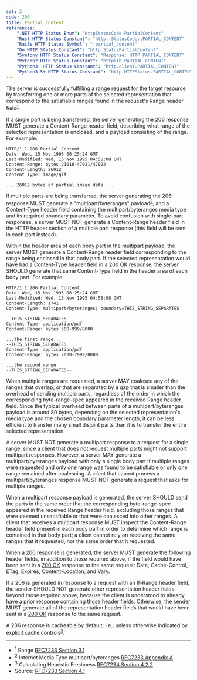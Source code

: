 ```yaml
---
set: 2
code: 206
title: Partial Content
references:
    ".NET HTTP Status Enum": "HttpStatusCode.PartialContent"
    "Rust HTTP Status Constant": "http::StatusCode::PARTIAL_CONTENT"
    "Rails HTTP Status Symbol": ":partial_content"
    "Go HTTP Status Constant": "http.StatusPartialContent"
    "Symfony HTTP Status Constant": "Response::HTTP_PARTIAL_CONTENT"
    "Python2 HTTP Status Constant": "httplib.PARTIAL_CONTENT"
    "Python3+ HTTP Status Constant": "http.client.PARTIAL_CONTENT"
    "Python3.5+ HTTP Status Constant": "http.HTTPStatus.PARTIAL_CONTENT"
---
```


<CodeTitle code={code} title={title} />

The server is successfully fulfilling a range request for the target resource by transferring one or more parts of the selected representation that correspond to the satisfiable ranges found in the request's Range header field<sup>[1](#ref-1)</sup>.

If a single part is being transferred, the server generating the 206 response MUST generate a Content-Range header field, describing what range of the selected representation is enclosed, and a payload consisting of the range. For example:

```
HTTP/1.1 206 Partial Content
Date: Wed, 15 Nov 1995 06:25:24 GMT
Last-Modified: Wed, 15 Nov 1995 04:58:08 GMT
Content-Range: bytes 21010-47021/47022
Content-Length: 26012
Content-Type: image/gif

... 26012 bytes of partial image data ...
```

If multiple parts are being transferred, the server generating the 206 response MUST generate a "multipart/byteranges" payload<sup>[2](#ref-2)</sup>, and a Content-Type header field containing the multipart/byteranges media type and its required boundary parameter. To avoid confusion with single-part responses, a server MUST NOT generate a Content-Range header field in the HTTP header section of a multiple part response (this field will be sent in each part instead).

Within the header area of each body part in the multipart payload, the server MUST generate a Content-Range header field corresponding to the range being enclosed in that body part. If the selected representation would have had a Content-Type header field in a [200 OK](/200) response, the server SHOULD generate that same Content-Type field in the header area of each body part. For example:

```
HTTP/1.1 206 Partial Content
Date: Wed, 15 Nov 1995 06:25:24 GMT
Last-Modified: Wed, 15 Nov 1995 04:58:08 GMT
Content-Length: 1741
Content-Type: multipart/byteranges; boundary=THIS_STRING_SEPARATES

--THIS_STRING_SEPARATES
Content-Type: application/pdf
Content-Range: bytes 500-999/8000

...the first range...
--THIS_STRING_SEPARATES
Content-Type: application/pdf
Content-Range: bytes 7000-7999/8000

...the second range
--THIS_STRING_SEPARATES--
```

When multiple ranges are requested, a server MAY coalesce any of the ranges that overlap, or that are separated by a gap that is smaller than the overhead of sending multiple parts, regardless of the order in which the corresponding byte-range-spec appeared in the received Range header field. Since the typical overhead between parts of a multipart/byteranges payload is around 80 bytes, depending on the selected representation's media type and the chosen boundary parameter length, it can be less efficient to transfer many small disjoint parts than it is to transfer the entire selected representation.

A server MUST NOT generate a multipart response to a request for a single range, since a client that does not request multiple parts might not support multipart responses. However, a server MAY generate a multipart/byteranges payload with only a single body part if multiple ranges were requested and only one range was found to be satisfiable or only one range remained after coalescing. A client that cannot process a multipart/byteranges response MUST NOT generate a request that asks for multiple ranges.

When a multipart response payload is generated, the server SHOULD send the parts in the same order that the corresponding byte-range-spec appeared in the received Range header field, excluding those ranges that were deemed unsatisfiable or that were coalesced into other ranges. A client that receives a multipart response MUST inspect the Content-Range header field present in each body part in order to determine which range is contained in that body part; a client cannot rely on receiving the same ranges that it requested, nor the same order that it requested.

When a 206 response is generated, the server MUST generate the following header fields, in addition to those required above, if the field would have been sent in a [200 OK](/200) response to the same request: Date, Cache-Control, ETag, Expires, Content-Location, and Vary.

If a 206 is generated in response to a request with an If-Range header field, the sender SHOULD NOT generate other representation header fields beyond those required above, because the client is understood to already have a prior response containing those header fields. Otherwise, the sender MUST generate all of the representation header fields that would have been sent in a [200 OK](/200) response to the same request.

A 206 response is cacheable by default; i.e., unless otherwise indicated by explicit cache controls<sup>[3](#ref-3)</sup>.

---

* <span id="ref-1"><sup>1</sup> Range [RFC7233 Section 3.1][2]</span>
* <span id="ref-2"><sup>2</sup> Internet Media Type multipart/byteranges [RFC7233 Appendix A][3]</span>
* <span id="ref-3"><sup>3</sup> Calculating Heuristic Freshness [RFC7234 Section 4.2.2][4]</span>
* Source: [RFC7233 Section 4.1][1]

[1]: <https://tools.ietf.org/html/rfc7233#section-4.1>
[2]: <https://tools.ietf.org/html/rfc7233#section-3.1>
[3]: <https://tools.ietf.org/html/rfc7233#appendix-A>
[4]: <https://tools.ietf.org/html/rfc7234#section-4.2.2>
